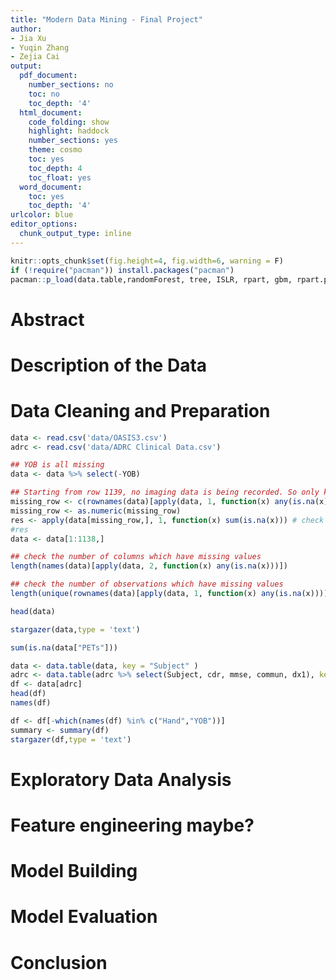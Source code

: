 ```yaml
---
title: "Modern Data Mining - Final Project"
author:
- Jia Xu
- Yuqin Zhang
- Zejia Cai
output:
  pdf_document:
    number_sections: no
    toc: no
    toc_depth: '4'
  html_document:
    code_folding: show
    highlight: haddock
    number_sections: yes
    theme: cosmo
    toc: yes
    toc_depth: 4
    toc_float: yes
  word_document:
    toc: yes
    toc_depth: '4'
urlcolor: blue
editor_options: 
  chunk_output_type: inline
---
```


```r
knitr::opts_chunk$set(fig.height=4, fig.width=6, warning = F)
if (!require("pacman")) install.packages("pacman")
pacman::p_load(data.table,randomForest, tree, ISLR, rpart, gbm, rpart.plot, caret, MASS, rattle, pROC, partykit, ggplot2, glmnet, leaps, dplyr, keras, neuralnet, imager, ranger, elasticnet,factoextra, stargazer)
```

# Abstract

# Description of the Data


# Data Cleaning and Preparation

```r
data <- read.csv('data/OASIS3.csv')
adrc <- read.csv('data/ADRC Clinical Data.csv')
```


```r
## YOB is all missing
data <- data %>% select(-YOB)

## Starting from row 1139, no imaging data is being recorded. So only keep the first 1138 patients
missing_row <- c(rownames(data)[apply(data, 1, function(x) any(is.na(x)))])
missing_row <- as.numeric(missing_row)
res <- apply(data[missing_row,], 1, function(x) sum(is.na(x))) # check how many missing values each row has
#res
data <- data[1:1138,]
```

```r
## check the number of columns which have missing values
length(names(data)[apply(data, 2, function(x) any(is.na(x)))])

## check the number of observations which have missing values
length(unique(rownames(data)[apply(data, 1, function(x) any(is.na(x)))]))
```

```r
head(data)
```

```r
stargazer(data,type = 'text')
```

```r
sum(is.na(data["PETs"]))
```




```r
data <- data.table(data, key = "Subject" )
adrc <- data.table(adrc %>% select(Subject, cdr, mmse, commun, dx1), key = "Subject")
df <- data[adrc]
head(df)
names(df)
```
```r
df <- df[-which(names(df) %in% c("Hand","YOB"))] 
summary <- summary(df)
stargazer(df,type = 'text')
```


# Exploratory Data Analysis

# Feature engineering maybe?

# Model Building


# Model Evaluation

# Conclusion
